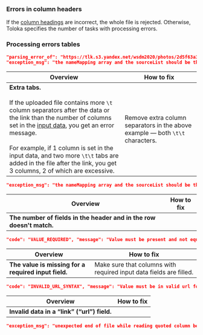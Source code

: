 
<Cut title="Errors when uploading tasks in the pool">

### Errors in column headers

If the [column headings](/docs/guide/pool_csv) are incorrect, the whole file is rejected. Otherwise, Toloka specifies the number of tasks with processing errors.

### Processing errors tables

```json
"parsing_error_of": "https://tlk.s3.yandex.net/wsdm2020/photos/2d5f63a3184919ce7e3e7068cf93da4b.jpg\t\t",
"exception_msg": "the nameMapping array and the sourceList should be the same size (nameMapping length = 1, sourceList size = 3)"
```

**Overview**|**How to fix**
----- | -----
**Extra tabs.**<br/><br/>If the uploaded file contains more `\t` column separators after the data or the link than the number of columns set in the [input data](/docs/glossary#input-output-data), you get an error message.<br/><br/>For example, if 1 column is set in the input data, and two more `\t\t` tabs are added in the file after the link, you get 3 columns, 2 of which are excessive. | Remove extra column separators in the above example — both `\t\t` characters.

```json
"exception_msg": "the nameMapping array and the sourceList should be the same size (nameMapping length = 4, sourceList size = 6)"
```

**Overview**|**How to fix**
----- | -----
**The number of fields in the header and in the row doesn't match.** | <UploadingTasksErrorsTable1/>

```json
"code": "VALUE_REQUIRED", "message": "Value must be present and not equal to null"
```

**Overview**|**How to fix**
----- | -----
**The value is missing for a required input field.** | Make sure that columns with required input data fields are filled.

```json
"code": "INVALID_URL_SYNTAX", "message": "Value must be in valid url format"
```

**Overview**|**How to fix**
----- | -----
**Invalid data in a “link” (“url”) field.** | <UploadingTasksErrorsTable2/>

```json
"exception_msg": "unexpected end of file while reading quoted column beginning on line 2 and ending on line 4"
```

</Cut>
